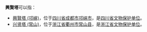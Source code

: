 '''興賢塔'''可以指：
* [[興賢塔_(邛崍)|興賢塔 (邛崍)]]，位于[[四川省|四川省]][[成都市|成都市]][[邛崃市|邛崃市]]，是[[四川省文物保护单位|四川省文物保护单位]]。
* [[兴贤塔_(常山)|兴贤塔 (常山)]]，位于[[浙江省|浙江省]][[衢州市|衢州市]][[常山县|常山县]]，是[[浙江省文物保护单位|浙江省文物保护单位]]。
{{disambig|W|cat=三字建築物消歧義}}